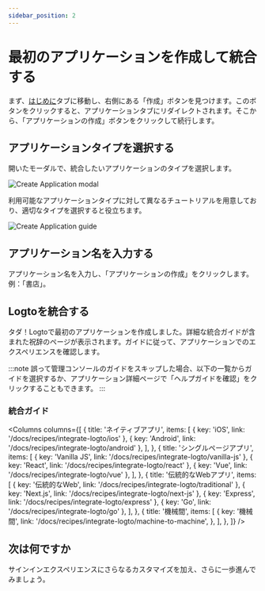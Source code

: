 ```yaml
---
sidebar_position: 2
---
```




# 最初のアプリケーションを作成して統合する

まず、[はじめに](./get-started)タブに移動し、右側にある「作成」ボタンを見つけます。このボタンをクリックすると、アプリケーションタブにリダイレクトされます。そこから、「アプリケーションの作成」ボタンをクリックして続行します。

## アプリケーションタイプを選択する

開いたモーダルで、統合したいアプリケーションのタイプを選択します。

<ApplicationTypesIntro />

![Create Application modal](./assets/create-application-modal.png)

利用可能なアプリケーションタイプに対して異なるチュートリアルを用意しており、適切なタイプを選択すると役立ちます。

![Create Application guide](./assets/create-application-guide.png)

## アプリケーション名を入力する

アプリケーション名を入力し、「アプリケーションの作成」をクリックします。例：「書店」。

## Logtoを統合する

タダ！Logtoで最初のアプリケーションを作成しました。詳細な統合ガイドが含まれた祝辞のページが表示されます。ガイドに従って、アプリケーションでのエクスペリエンスを確認します。

:::note
誤って管理コンソールのガイドをスキップした場合、以下の一覧からガイドを選択するか、アプリケーション詳細ページで「ヘルプガイドを確認」をクリックすることもできます。
:::

### 統合ガイド

<Columns
  columns={[
    {
      title: 'ネイティブアプリ',
      items: [
        { key: 'iOS', link: '/docs/recipes/integrate-logto/ios' },
        { key: 'Android', link: '/docs/recipes/integrate-logto/android' },
      ],
    },
    {
      title: 'シングルページアプリ',
      items: [
        { key: 'Vanilla JS', link: '/docs/recipes/integrate-logto/vanilla-js' },
        { key: 'React', link: '/docs/recipes/integrate-logto/react' },
        { key: 'Vue', link: '/docs/recipes/integrate-logto/vue' },
      ],
    },
    {
      title: '伝統的なWebアプリ',
      items: [
        { key: '伝統的なWeb', link: '/docs/recipes/integrate-logto/traditional' },
        { key: 'Next.js', link: '/docs/recipes/integrate-logto/next-js' },
        { key: 'Express', link: '/docs/recipes/integrate-logto/express' },
        { key: 'Go', link: '/docs/recipes/integrate-logto/go' },
      ],
    },
    {
      title: '機械間',
      items: [
        {
          key: '機械間',
          link: '/docs/recipes/integrate-logto/machine-to-machine',
        },
      ],
    },
  ]}
/>

## 次は何ですか

サインインエクスペリエンスにさらなるカスタマイズを加え、さらに一歩進んでみましょう。